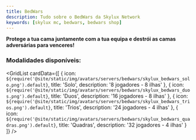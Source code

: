 ```yaml
---
title: BedWars
description: Tudo sobre o BedWars da Skylux Network
keywords: [skylux mc, bedwars, bedwars shop]
---
```


**Protege a tua cama juntamente com a tua equipa e destrói as camas adversárias para venceres!**

### Modalidades disponíveis:

<GridList
  cardData={[
    {
      icon: `${require('@site/static/img/avatars/servers/bedwars/skylux_bedwars_solo.png').default}`,
      title: 'Solo',
      description: '8 jogadores - 8 ilhas'
    },
    {
      icon: `${require('@site/static/img/avatars/servers/bedwars/skylux_bedwars_duos.png').default}`,
      title: 'Duos',
      description: '16 jogadores - 8 ilhas'
    },
    {
      icon: `${require('@site/static/img/avatars/servers/bedwars/skylux_bedwars_trios.png').default}`,
      title: 'Trios',
      description: '24 jogadores - 4 ilhas'
    },
    {
      icon: `${require('@site/static/img/avatars/servers/bedwars/skylux_bedwars_quadras.png').default}`,
      title: 'Quadras',
      description: '32 jogadores - 4 ilhas'
    }
  ]}
/>